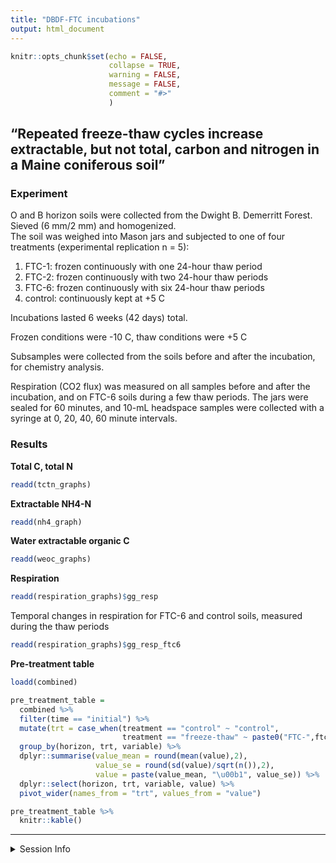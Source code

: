 ```yaml
---
title: "DBDF-FTC incubations"
output: html_document
---
```


```r
knitr::opts_chunk$set(echo = FALSE,
                      collapse = TRUE,
                      warning = FALSE,
                      message = FALSE,
                      comment = "#>"
                      )
```

## "Repeated freeze-thaw cycles increase extractable, but not total, carbon and nitrogen in a Maine coniferous soil"


### Experiment

O and B horizon soils were collected from the Dwight B. Demerritt Forest. Sieved (6 mm/2 mm) and homogenized.  
The soil was weighed into Mason jars and subjected to one of four treatments (experimental replication n = 5):

1. FTC-1: frozen continuously with one 24-hour thaw period
1. FTC-2: frozen continuously with two 24-hour thaw periods
1. FTC-6: frozen continuously with six 24-hour thaw periods
1. control: continuously kept at +5 C

Incubations lasted 6 weeks (42 days) total.

Frozen conditions were -10 C, thaw conditions were +5 C

Subsamples were collected from the soils before and after the incubation, for chemistry analysis.

Respiration (CO2 flux) was measured on all samples before and after the incubation, and on FTC-6 soils during a few thaw periods. 
The jars were sealed for 60 minutes, and 10-mL headspace samples were collected with a syringe at 0, 20, 40, 60 minute intervals.


### Results

**Total C, total N**

```r
readd(tctn_graphs)
```

**Extractable NH4-N**

```r
readd(nh4_graph)
```

**Water extractable organic C**

```r
readd(weoc_graphs)
```

**Respiration**

```r
readd(respiration_graphs)$gg_resp
```

Temporal changes in respiration for FTC-6 and control soils, measured during the thaw periods

```r
readd(respiration_graphs)$gg_resp_ftc6
```

**Pre-treatment table**

```r
loadd(combined)

pre_treatment_table = 
  combined %>% 
  filter(time == "initial") %>% 
  mutate(trt = case_when(treatment == "control" ~ "control",
                         treatment == "freeze-thaw" ~ paste0("FTC-",ftc))) %>% 
  group_by(horizon, trt, variable) %>% 
  dplyr::summarise(value_mean = round(mean(value),2),
                   value_se = round(sd(value)/sqrt(n()),2),
                   value = paste(value_mean, "\u00b1", value_se)) %>% 
  dplyr::select(horizon, trt, variable, value) %>% 
  pivot_wider(names_from = "trt", values_from = "value")

pre_treatment_table %>% 
  knitr::kable()
```

---

<details>   
   <summary>Session Info</summary>
   
Date run: `r `Sys.Date()`

```r
sessionInfo()
```

</details> 